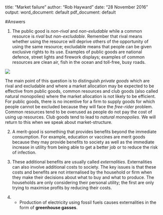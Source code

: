 title: "Market failure"
author: "Rob Hayward"
date: "28 November 2016"
output:
  word_document: default
  pdf_document: default

#Answers

1. 
The public good is *non-rival* and *non-exludable* while a common resource is *rival* but *non-excludable*.  Remember that rival means whether using the resource will deprive others of the opportunity of using the same resource; excludable means that people can be given exclusive rights to its use. Examples of public goods are national defence, street lights and firework displays; examples of common resources are clean air, fish in the ocean and toll-free, busy roads. 

![]('.MarketFailure/Questions/Pic.PNG')

The main point of this question is to distinguish *private goods* which are rival and excludable and where a market allocation may be expected to be effective from public goods, common resources and club goods (also called natural monopolies) where the market allocation is not likely to be efficient.  For public goods, there is no incentive for a firm to supply goods for which people cannot be excluded because they will face the *free-rider* problem.  Common resources tend to be overused as people do not pay the cost of using up resources.  Club goods tend to lead to *natural monopolies*.  We will return to this when we speak about market-structure. 

2. A merit-good is something that provides benefits beyond the immediate consumption.  For example, education or vaccines are merit goods because they may provide benefits to society as well as the immediate increase in utility from being able to get a better job or to reduce the risk of infection.  

3. These additional benefits are usually called *externalities*.  Externalities can also involve additional costs to society.  The key issues is that these costs and benefits are not internalised by the household or firm when they make their decisions about what to buy and what to produce.  The households are only considering their personal utility; the first are only trying to maximise profits by reducing their costs.  

4. 
   + Production of electricity using fossil fuels causes externalities in the form of **greenhouse gasses**. 
